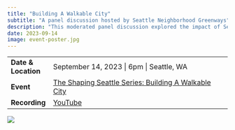 ```yaml
---
title: "Building A Walkable City"
subtitle: "A panel discussion hosted by Seattle Neighborhood Greenways"
description: "This moderated panel discussion explored the impact of Seattle's Transportation Plan and Comprehensive Plan on safety and mobility outcomes."
date: 2023-09-14
image: event-poster.jpg
---
```


|                     |                                                                                                                                                                                |
|--------------|----------------------------------------------------------|
| **Date & Location** | September 14, 2023 \| 6pm \| Seattle, WA                                                                                                                                       |
| **Event**           | [The Shaping Seattle Series: Building A Walkable City](https://www.seattlegreenways.org/get-involved/calendar/shapingseattle/shaping-seattle-series-building-a-walkable-city/) |
| **Recording**       | [YouTube](https://www.youtube.com/live/_hD3gzgA_0s?si=QkdVNwXVaklmZ9u9 "Building a Walkable City - Live Panel")                                                                |

[![](event-poster.jpg){fig-alt="An event poster with an illustration of a streetscape with people walking, biking, busing, and using a wheelchair; also shows headshots of the moderator and panelists."}](https://www.youtube.com/live/_hD3gzgA_0s?si=tV514Ran95ULxkyr)
